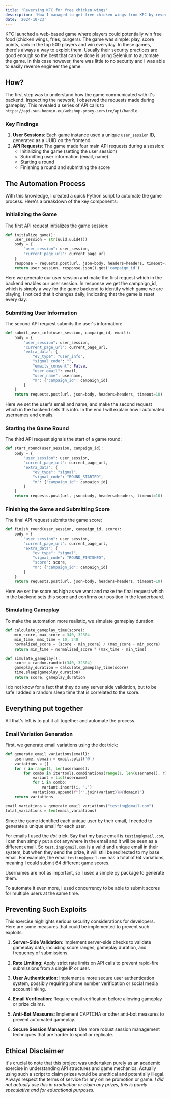 ```yaml
---
title: 'Reversing KFC for free chicken wings'
description: 'How I managed to get free chicken wings from KFC by reversing their web game'
date: '2024-10-23'
---
```


KFC launched a web-based game where players could potentially win free food (chicken wings, fries, burgers). The game was simple: play, score points, rank in the top 500 players and win everyday. In these games, there's always a way to exploit them. Usually their security practices are good enough so the best that can be done is using Selenium to automate the game. In this case however, there was little to no security and I was able to easily reverse engineer the game.

## How?

The first step was to understand how the game communicated with it's backend. Inspecting the network, I observed the requests made during gameplay. This revealed a series of API calls to `https://api.sun.boomio.eu/webshop-proxy-service/api/handle`.

### Key Findings

1. **User Sessions**: Each game instance used a unique `user_session` ID, generated as a UUID on the frontend.
2. **API Requests**: The game made four main API requests during a session:
   - Initializing the game (setting the user session)
   - Submitting user information (email, name)
   - Starting a round
   - Finishing a round and submitting the score

## The Automation Process

With this knowledge, I created a quick Python script to automate the game process. Here's a breakdown of the key components:

### Initializing the Game

The first API request initializes the game session:

```python
def initialize_game():
    user_session = str(uuid.uuid4())
    body = {
        "user_session": user_session,
        "current_page_url": current_page_url
    }
    response = requests.post(url, json=body, headers=headers, timeout=10)
    return user_session, response.json().get('campaign_id')
```

Here we generate our user session and make the first request which in the backend enables our user session. In response we get the campaign_id, which is simply a way for the game backend to identify which game we are playing, I noticed that it changes daily, indicating that the game is reset every day.

### Submitting User Information

The second API request submits the user's information:

```python
def submit_user_info(user_session, campaign_id, email):
    body = {
        "user_session": user_session,
        "current_page_url": current_page_url,
        "extra_data": {
            "ev_type": "user_info",
            "signal_code": "",
            "emails_consent": False,
            "user_email": email,
            "user_name": username,
            "m": {"campaign_id": campaign_id}
        }
    }
    return requests.post(url, json=body, headers=headers, timeout=10)
```

Here we set the user's email and name, and make the second request which in the backend sets this info. In the end I will explain how I automated usernames and emails.

### Starting the Game Round

The third API request signals the start of a game round:

```python
def start_round(user_session, campaign_id):
    body = {
        "user_session": user_session,
        "current_page_url": current_page_url,
        "extra_data": {
            "ev_type": "signal",
            "signal_code": "ROUND_STARTED",
            "m": {"campaign_id": campaign_id}
        }
    }
    return requests.post(url, json=body, headers=headers, timeout=10)
```

### Finishing the Game and Submitting Score

The final API request submits the game score:

```python
def finish_round(user_session, campaign_id, score):
    body = {
        "user_session": user_session,
        "current_page_url": current_page_url,
        "extra_data": {
            "ev_type": "signal",
            "signal_code": "ROUND_FINISHED",
            "score": score,
            "m": {"campaign_id": campaign_id}
        }
    }
    return requests.post(url, json=body, headers=headers, timeout=10)
```

Here we set the score as high as we want and make the final request which in the backend sets this score and confirms our position in the leaderboard.

### Simulating Gameplay

To make the automation more realistic, we simulate gameplay duration:

```python
def calculate_gameplay_time(score):
    min_score, max_score = 340, 32304
    min_time, max_time = 10, 240
    normalized_score = (score - min_score) / (max_score - min_score)
    return min_time + normalized_score * (max_time - min_time)

def simulate_gameplay():
    score = random.randint(340, 32304)
    gameplay_duration = calculate_gameplay_time(score)
    time.sleep(gameplay_duration)
    return score, gameplay_duration
```

I do not know for a fact that they do any server side validation, but to be safe I added a random sleep time that is correlated to the score.

## Everything put together

All that's left is to put it all together and automate the process.

### Email Variation Generation

First, we generate email variations using the dot trick:

```python
def generate_email_variations(email):
    username, domain = email.split('@')
    variations = []
    for r in range(1, len(username)):
        for combo in itertools.combinations(range(1, len(username)), r):
            variant = list(username)
            for i in combo:
                variant.insert(i, '.')
            variations.append(f"{''.join(variant)}@{domain}")
    return variations

email_variations = generate_email_variations("testing@gmail.com")
total_variations = len(email_variations)
```
Since the game identified each unique user by their email, I needed to generate a unique email for each user.

For emails I used the *dot* trick. Say that my base email is `testing@gmail.com`, I can then simply put a dot anywhere in the email and it will be seen as a different email. So `test.ing@gmail.com` is a valid and unique email in their system, but when they send the prize, it will still be redirected to my base email. For example, the email `testing@gmail.com` has a total of 64 variations, meaning I could submit 64 different game scores.

Usernames are not as important, so I used a simple py package to generate them.

To automate it even more, I used concurrency to be able to submit scores for multiple users at the same time.

## Preventing Such Exploits

This exercise highlights serious security considerations for developers. Here are some measures that could be implemented to prevent such exploits:

1. **Server-Side Validation**: Implement server-side checks to validate gameplay data, including score ranges, gameplay duration, and frequency of submissions.

2. **Rate Limiting**: Apply strict rate limits on API calls to prevent rapid-fire submissions from a single IP or user.

3. **User Authentication**: Implement a more secure user authentication system, possibly requiring phone number verification or social media account linking.

4. **Email Verification**: Require email verification before allowing gameplay or prize claims.

6. **Anti-Bot Measures**: Implement CAPTCHA or other anti-bot measures to prevent automated gameplay.

9. **Secure Session Management**: Use more robust session management techniques that are harder to spoof or replicate.

## Ethical Disclaimer

It's crucial to note that this project was undertaken purely as an academic exercise in understanding API structures and game mechanics. Actually using such a script to claim prizes would be unethical and potentially illegal. Always respect the terms of service for any online promotion or game. *I did not actually use this in production or claim any prizes, this is purely speculative and for educational purposes.*
